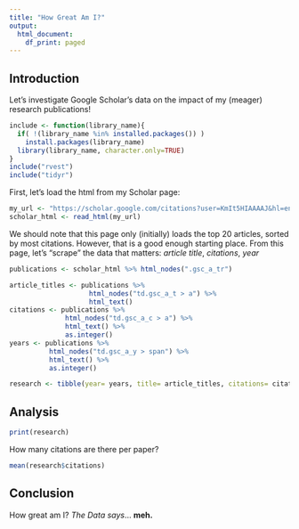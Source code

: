 ```yaml
---
title: "How Great Am I?"
output:
  html_document:
    df_print: paged
---
```


## Introduction
Let's investigate Google Scholar's data on the impact of my (meager) 
research publications!

```r
include <- function(library_name){
  if( !(library_name %in% installed.packages()) )
    install.packages(library_name) 
  library(library_name, character.only=TRUE)
}
include("rvest")
include("tidyr")
```

First, let's load the html from my Scholar page:
```r
my_url <- "https://scholar.google.com/citations?user=KmIt5HIAAAAJ&hl=en"
scholar_html <- read_html(my_url)
```
We should note that this page only (initially) loads the top 20 articles, sorted by most citations.
However, that is a good enough starting place. From this page, let's "scrape" the data that matters:
*article title*, *citations*, *year*

```r
publications <- scholar_html %>% html_nodes(".gsc_a_tr")

article_titles <- publications %>% 
                    html_nodes("td.gsc_a_t > a") %>% 
                    html_text()
citations <- publications %>% 
              html_nodes("td.gsc_a_c > a") %>% 
              html_text() %>% 
              as.integer()
years <- publications %>% 
          html_nodes("td.gsc_a_y > span") %>% 
          html_text() %>% 
          as.integer()

research <- tibble(year= years, title= article_titles, citations= citations)
```

## Analysis
```r
print(research)
```
How many citations are there per paper?
```r
mean(research$citations)
```

## Conclusion

How great am I? *The Data says*... **meh.**
